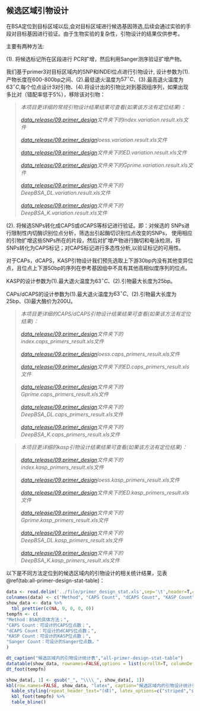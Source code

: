 ## 候选区域引物设计

在BSA定位到目标区域以后,会对目标区域进行候选基因筛选,后续会通过实验的手段对目标基因进行验证。由于生物实验的复杂性，引物设计的结果仅供参考。

主要有两种方法:

(1). 将候选标记所在区段进行 PCR扩增，然后利用Sanger测序验证扩增产物。

我们基于primer3对目标区域内的SNP和INDEl位点进行引物设计, 设计参数为(1).产物长度在600-800bp之间、(2).最低退火温度为$57^{\circ}C$、(3).最高退火温度为$63^{\circ}C$,每个位点设计3对引物、(4).将设计出的引物比对到基因组序列，如果出现多比对（错配率低于5%），移除该对引物：

> *本项目更详细的常规引物设计结果结果可查看(如果该方法有定位结果)：*
>
> *[data_release/09.primer_design](./data_release/09.primer_design/index)文件夹下的index.variation.result.xls文件*
>
> *[data_release/09.primer_design](./data_release/09.primer_design/loess)loess.variation.result.xls文件*
>
> *[data_release/09.primer_design](./data_release/09.primer_design/ED)文件夹下的ED.variation.result.xls文件*
>
> *[data_release/09.primer_design](./data_release/09.primer_design/Gprime)文件夹下的Gprime.variation.result.xls文件*
>
> *[data_release/09.primer_design](./data_release/09.primer_design/DeepBSA_DL)文件夹下的DeepBSA_DL.variation.result.xls文件*
>
> *[data_release/09.primer_design](./data_release/09.primer_design/DeepBSA_K)文件夹下的DeepBSA_K.variation.result.xls文件*
>

(2). 将候选SNPs转化成CAPS或dCAPS等标记进行验证。即：对候选的 SNPs进行限制性内切酶识别位点分析，筛选出引起酶切识别位点改变的SNPs， 使用相应的引物扩增这些SNPs所在的片段，然后对扩增产物进行酶切和电泳检测，将SNPs转化为CAPS标记；对CAPS标记进行多态性分析,以验证标记的可用性。

对于CAPs，dCAPS，KASP引物设计我们预先选取上下游30bp内没有其他变异位点，且位点上下游50bp的序列在参考基因组中不具有其他高相似度序列的位点。

KASP的设计参数为(1).最大退火温度为$63^{\circ}C$、(2).引物最大长度为25bp。

CAPs/dCAPS的设计参数为(1).最大退火温度为$63^{\circ}C$、(2).引物最大长度为25bp、(3)最大酶价为200U。

> *本项目更详细的CAPS/dCAPS引物设计结果结果可查看(如果该方法有定位结果)：*
>
> *[data_release/09.primer_design](./data_release/09.primer_design/index)文件夹下的index.caps_primers_result.xls文件*
>
> *[data_release/09.primer_design](./data_release/09.primer_design/loess)loess.caps_primers_result.xls文件*
>
> *[data_release/09.primer_design](./data_release/09.primer_design/ED)文件夹下的ED.caps_primers_result.xls文件*
>
> *[data_release/09.primer_design](./data_release/09.primer_design/Gprime)文件夹下的Gprime.caps_primers_result.xls文件*
>
> *[data_release/09.primer_design](./data_release/09.primer_design/DeepBSA_DL)文件夹下的DeepBSA_DL.caps_primers_result.xls文件*
>
> *[data_release/09.primer_design](./data_release/09.primer_design/DeepBSA_K)文件夹下的DeepBSA_K.caps_primers_result.xls文件*
>

> *本项目更详细的kasp引物设计结果结果可查看(如果该方法有定位结果)：*
>
> *[data_release/09.primer_design](./data_release/09.primer_design/index)文件夹下的index.kasp_primers_result.xls文件*
>
> *[data_release/09.primer_design](./data_release/09.primer_design/loess)loess.kasp_primers_result.xls文件*
>
> *[data_release/09.primer_design](./data_release/09.primer_design/ED)文件夹下的ED.kasp_primers_result.xls文件*
>
> *[data_release/09.primer_design](./data_release/09.primer_design/Gprime)文件夹下的Gprime.kasp_primers_result.xls文件*
>
> *[data_release/09.primer_design](./data_release/09.primer_design/DeepBSA_DL)文件夹下的DeepBSA_DL.kasp_primers_result.xls文件*
>
> *[data_release/09.primer_design](./data_release/09.primer_design/DeepBSA_K)文件夹下的DeepBSA_K.kasp_primers_result.xls文件*
>

以下是不同方法定位到的候选区域内的引物设计的相关统计结果，见表\@ref(tab:all-primer-design-stat-table)：

```r
data <- read.delim('../file/primer_design_stat.xls',sep='\t',header=T,check.names = F)
colnames(data) <- c("Method", "CAPS Count", "dCAPS Count", "KASP Count", "Sanger Count")
show_data <- data %>%
  tbl_prettier(c(NA, 0, 0, 0, 0))
tempfn <- c(
"Method：BSA的具体方法；",
"CAPS Count：可设计的CAPS位点数；",
"dCAPS Count：可设计的dCAPS位点数；",
"KASP Count：可设计的KASP位点数；",
"Sanger Count：可设计的Sanger位点数。"
)
```
```r
dt_caption("候选区域内的引物设计统计表","all-primer-design-stat-table")
datatable(show_data, rownames=FALSE,options = list(scrollX=T, columnDefs = list(list(className = 'dt-center',targets='_all'))))
dt_foot(tempfn)
```

```r
show_data[, 1] <- gsub("_", "\\\\_", show_data[, 1])
kbl(row.names=FALSE, show_data, "latex", caption="候选区域内的引物设计统计表", booktabs = TRUE, longtable = TRUE, linesep=' ',col.names=linebreak(gsub(" ","\n",colnames(show_data)),align="c"), escape=FALSE) %>%
  kable_styling(repeat_header_text="(续)", latex_options=c("striped","scale_down","repeat_header")) %>%
  kbl_foot(tempfn) %>%
  table_bline()
```
